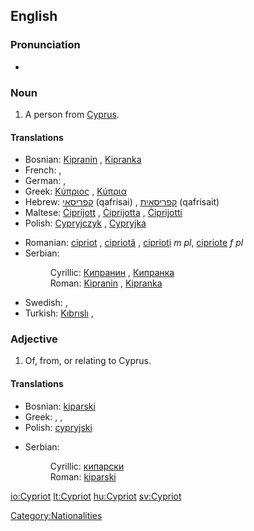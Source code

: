 ==English==

===Pronunciation===
* {{a|UK}} {{IPA|/ˈsɪp.ɹi.ət/}} {{SAMPA|/"sIp.rI.@t/}}

===Noun===
{{en-noun}}

# A person from [[Cyprus]].

====Translations====
{{trans-top|Person from Cyprus}}
* Bosnian: [[Kipranin#Bosnian|Kipranin]] {{m}}, [[Kipranka#Bosnian|Kipranka]] {{f}}
* French: {{t|fr|Chypriote}}, {{t+|fr|Cypriote}}
* German: {{t+|de|Zypriot|m}}, {{t+|de|Zypriotin|f}}
* Greek: [[Κύπριος]] {{m}}, [[Κύπρια]] {{f}}
* Hebrew: [[קפריסאי]] (qafrisai) {{m}}, [[קפריסאית]] (qafrisait) {{f}}
* Maltese: [[Ċiprijott]] {{m}}, [[Ċiprijotta]] {{f}}, [[Ċiprijotti]] {{p}}
* Polish: [[Cypryjczyk]] {{m}}, [[Cypryjka]] {{f}}
{{trans-mid}}
* Romanian: [[cipriot]] {{m}}, [[cipriotă]] {{f}}, [[ciprioţi]] ''m pl'', [[cipriote]] ''f pl''
* Serbian:
*: Cyrillic: [[Кипранин#Serbian|Кипранин]] {{m}}, [[Кипранка#Serbian|Кипранка]] {{f}}
*: Roman: [[Kipranin#Serbian|Kipranin]] {{m}}, [[Kipranka#Serbian|Kipranka]] {{f}}
* Swedish: {{t+|sv|cypriot|c}}, {{t-|sv|cypriotiska|c}}
* Turkish: [[Kıbrıslı]] {{m}},{{f}}
{{trans-bottom}}

===Adjective===
{{en-adj|-}}

# Of, from, or relating to Cyprus.

====Translations====
{{trans-top|Of, from or relating to Cyprus}}
* Bosnian: [[kiparski#Bosnian|kiparski]] {{m}}
* Greek: {{t+|el|κυπριακός|m|sc=Grek}}, {{t+|el|κυπριακή|f|sc=Grek}}, {{t+|el|κυπριακό|n|sc=Grek}}
* Polish: [[cypryjski]] {{m}}
{{trans-mid}}
* Serbian:
*: Cyrillic: [[кипарски#Serbian|кипарски]] {{m}}
*: Roman: [[kiparski#Serbian|kiparski]] {{m}}
{{trans-bottom}}

[[Category:Nationalities]]

[[io:Cypriot]]
[[lt:Cypriot]]
[[hu:Cypriot]]
[[sv:Cypriot]]